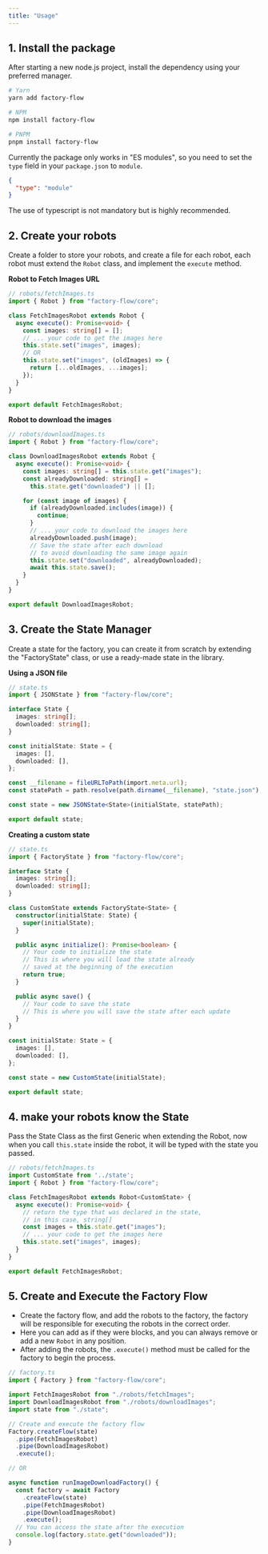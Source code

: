 ```yaml
---
title: "Usage"
---
```



## 1. Install the package

After starting a new node.js project, install the dependency using your preferred manager.

```bash
# Yarn
yarn add factory-flow

# NPM
npm install factory-flow

# PNPM
pnpm install factory-flow
```

Currently the package only works in "ES modules", so you need to set the `type` field in your `package.json` to `module`.

```json
{
  "type": "module"
}
```

The use of typescript is not mandatory but is highly recommended.

## 2. Create your robots

Create a folder to store your robots, and create a file for each robot, each robot must extend the `Robot` class, and implement the `execute` method.

<b>Robot to Fetch Images URL </b>

```ts
// robots/fetchImages.ts
import { Robot } from "factory-flow/core";

class FetchImagesRobot extends Robot {
  async execute(): Promise<void> {
    const images: string[] = [];
    // ... your code to get the images here
    this.state.set("images", images);
    // OR
    this.state.set("images", (oldImages) => {
      return [...oldImages, ...images];
    });
  }
}

export default FetchImagesRobot;
```
<b>Robot to download the images</b>

```ts
// robots/downloadImages.ts
import { Robot } from "factory-flow/core";

class DownloadImagesRobot extends Robot {
  async execute(): Promise<void> {
    const images: string[] = this.state.get("images");
    const alreadyDownloaded: string[] = 
      this.state.get("downloaded") || [];

    for (const image of images) {
      if (alreadyDownloaded.includes(image)) {
        continue;
      }
      // ... your code to download the images here
      alreadyDownloaded.push(image);
      // Save the state after each download
      // to avoid downloading the same image again
      this.state.set("downloaded", alreadyDownloaded);
      await this.state.save();
    }
  }
}

export default DownloadImagesRobot;
```

## 3. Create the State Manager

Create a state for the factory, you can create it from scratch by extending the "FactoryState" class, or use a ready-made state in the library.

<b>Using a JSON file</b>

```ts
// state.ts
import { JSONState } from "factory-flow/core";

interface State {
  images: string[];
  downloaded: string[];
}

const initialState: State = {
  images: [],
  downloaded: [],
};

const __filename = fileURLToPath(import.meta.url);
const statePath = path.resolve(path.dirname(__filename), "state.json");

const state = new JSONState<State>(initialState, statePath);

export default state;
```

<b>Creating a custom state</b>

```ts
// state.ts
import { FactoryState } from "factory-flow/core";

interface State {
  images: string[];
  downloaded: string[];
}

class CustomState extends FactoryState<State> {
  constructor(initialState: State) {
    super(initialState);
  }

  public async initialize(): Promise<boolean> {
    // Your code to initialize the state
    // This is where you will load the state already 
    // saved at the beginning of the execution
    return true;
  }

  public async save() {
    // Your code to save the state
    // This is where you will save the state after each update
  }
}

const initialState: State = {
  images: [],
  downloaded: [],
};

const state = new CustomState(initialState);

export default state;
```

## 4. make your robots know the State

Pass the State Class as the first Generic when extending the Robot, now when you call `this.state` inside the robot, it will be typed with the state you passed.

```ts
// robots/fetchImages.ts
import CustomState from '../state';
import { Robot } from "factory-flow/core";

class FetchImagesRobot extends Robot<CustomState> {
  async execute(): Promise<void> {
    // return the type that was declared in the state, 
    // in this case, string[]
    const images = this.state.get("images");
    // ... your code to get the images here
    this.state.set("images", images);
  }
}

export default FetchImagesRobot;
```

## 5. Create and Execute the Factory Flow

- Create the factory flow, and add the robots to the factory, the factory will be responsible for executing the robots in the correct order.
- Here you can add as if they were blocks, and you can always remove or add a new `Robot` in any position.
- After adding the robots, the `.execute()` method must be called for the factory to begin the process.

```ts
// factory.ts
import { Factory } from "factory-flow/core";

import FetchImagesRobot from "./robots/fetchImages";
import DownloadImagesRobot from "./robots/downloadImages";
import state from "./state";

// Create and execute the factory flow
Factory.createFlow(state)
  .pipe(FetchImagesRobot)
  .pipe(DownloadImagesRobot)
  .execute();

// OR

async function runImageDownloadFactory() {
  const factory = await Factory
    .createFlow(state)
    .pipe(FetchImagesRobot)
    .pipe(DownloadImagesRobot)
    .execute();
  // You can access the state after the execution
  console.log(factory.state.get("downloaded"));
}

```